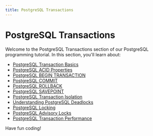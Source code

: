 ```yaml
---
title: PostgreSQL Transactions
---
```


# PostgreSQL Transactions

Welcome to the PostgreSQL Transactions section of our PostgreSQL programming tutorial. In this section, you'll learn about:

- [PostgreSQL Transaction Basics](./0-postgresql-transaction-basics.mdx)
- [PostgreSQL ACID Properties](./1-postgresql-acid-properties.mdx)
- [PostgreSQL BEGIN TRANSACTION](./2-postgresql-begin-transaction.mdx)
- [PostgreSQL COMMIT](./3-postgresql-commit.mdx)
- [PostgreSQL ROLLBACK](./4-postgresql-rollback.mdx)
- [PostgreSQL SAVEPOINT](./5-postgresql-savepoint.mdx)
- [PostgreSQL Transaction Isolation](./6-postgresql-transaction-isolation.mdx)
- [Understanding PostgreSQL Deadlocks](./7-postgresql-deadlocks.mdx)
- [PostgreSQL Locking](./8-postgresql-locking.mdx)
- [PostgreSQL Advisory Locks](./9-postgresql-advisory-locks.mdx)
- [PostgreSQL Transaction Performance](./10-postgresql-transaction-performance.mdx)

Have fun coding!